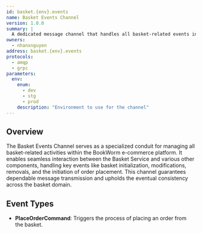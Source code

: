 ```yaml
---
id: basket.{env}.events
name: Basket Events Channel
version: 1.0.0
summary: |
  A dedicated message channel that handles all basket-related events in the BookWorm e-commerce system.
owners:
  - nhanxnguyen
address: basket.{env}.events
protocols:
  - amqp
  - grpc
parameters:
  env:
    enum:
      - dev
      - stg
      - prod
    description: "Environment to use for the channel"
---
```


## Overview

The Basket Events Channel serves as a specialized conduit for managing all basket-related activities within the BookWorm e-commerce platform. It enables seamless interaction between the Basket Service and various other components, handling key events like basket initialization, modifications, removals, and the initiation of order placement. This channel guarantees dependable message transmission and upholds the eventual consistency across the basket domain.

<ChannelInformation />

## Event Types

- **PlaceOrderCommand**: Triggers the process of placing an order from the basket.
